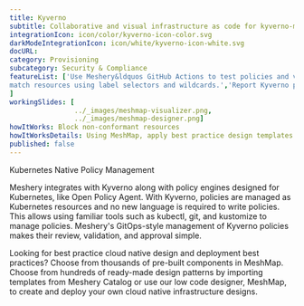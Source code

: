 ```yaml
---
title: Kyverno
subtitle: Collaborative and visual infrastructure as code for kyverno-monitor
integrationIcon: icon/color/kyverno-icon-color.svg
darkModeIntegrationIcon: icon/white/kyverno-icon-white.svg
docURL: 
category: Provisioning
subcategory: Security & Compliance
featureList: ['Use Meshery&ldquos GitHub Actions to test policies and validate resources without need for the Kyverno CLI.','Use Meshery with Kyverno to inspect image metadata and 
match resources using label selectors and wildcards.','Report Kyverno policy violations alongside your existing Meshery policy reports.'
]
workingSlides: [
				../_images/meshmap-visualizer.png,
				../_images/meshmap-designer.png]
howItWorks: Block non-conformant resources
howItWorksDetails: Using MeshMap, apply best practice design templates for admission control over non-conformant resources.
published: false
---
```

Kubernetes Native Policy Management
<p>
    Meshery integrates with Kyverno along with policy engines designed for Kubernetes, like Open Policy Agent. With Kyverno, policies are managed as Kubernetes resources and no new language is required to write policies. This allows using familiar tools such as kubectl, git, and kustomize to manage policies. Meshery's GitOps-style management of Kyverno policies makes their review, validation, and approval simple. 
</p>
<p>
    Looking for best practice cloud native design and deployment best practices? Choose from thousands of pre-built components in MeshMap. Choose from hundreds of ready-made design patterns by importing templates from Meshery Catalog or use our low code designer, MeshMap, to create and deploy your own cloud native infrastructure designs.
</p>